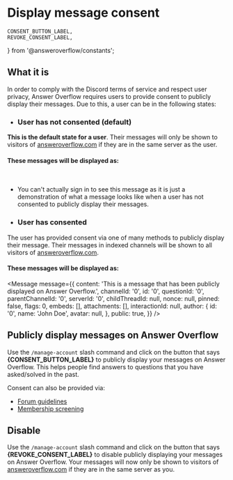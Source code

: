 # Display message consent

	CONSENT_BUTTON_LABEL,
	REVOKE_CONSENT_LABEL,
} from '@answeroverflow/constants';

## What it is

In order to comply with the Discord terms of service and respect user privacy, Answer Overflow requires users to provide consent to publicly display their messages. Due to this, a user can be in the following states:

- ### User has not consented (default)

**This is the default state for a user**. Their messages will only be shown to visitors of [answeroverflow.com](https://answeroverflow.com) if they are in the same server as the user.

#### These messages will be displayed as:

<br />
<Message
	message={{
		content:
			'This is a message that has not been publicly displayed on Answer Overflow.',
		id: '0',
		questionId: '0',
		channelId: '0',
		attachments: [],
		childThreadId: null,
		parentChannelId: null,
		serverId: '0',
		nonce: null,
		pinned: false,
		flags: 0,
		embeds: [],
		interactionId: null,
		author: {
			id: '0',
			name: 'John Doe',
			avatar: null,
		},
		public: false,
	}}
/>

- You can't actually sign in to see this message as it is just a demonstration of what a message looks like when a user has not consented to publicly display their messages.

- ### User has consented

The user has provided consent via one of many methods to publicly display their message. Their messages in indexed channels will be shown to all visitors of [answeroverflow.com](https://answeroverflow.com).

#### These messages will be displayed as:

<Message
	message={{
		content:
			'This is a message that has been publicly displayed on Answer Overflow.',
		channelId: '0',
		id: '0',
		questionId: '0',
		parentChannelId: '0',
		serverId: '0',
		childThreadId: null,
		nonce: null,
		pinned: false,
		flags: 0,
		embeds: [],
		attachments: [],
		interactionId: null,
		author: {
			id: '0',
			name: 'John Doe',
			avatar: null,
		},
		public: true,
	}}
/>

## Publicly display messages on Answer Overflow

Use the `/manage-account` slash command and click on the button that says **{CONSENT_BUTTON_LABEL}** to publicly display your messages on Answer Overflow. This helps people find answers to questions that you have asked/solved in the past.

Consent can also be provided via:

- [Forum guidelines](/channel-settings/forum-guidelines-consent)
- [Membership screening](/server-settings/read-the-rules-consent)


## Disable

Use the `/manage-account` slash command and click on the button that says **{REVOKE_CONSENT_LABEL}** to disable publicly displaying your messages on Answer Overflow. Your messages will now only be shown to visitors of [answeroverflow.com](https://answeroverflow.com) if they are in the same server as you.

